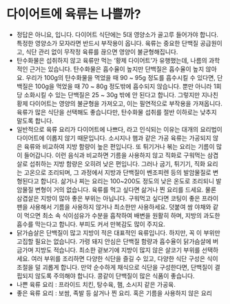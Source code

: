 # 다이어트에 육류는 나쁠까?

- 정답은 아니요, 입니다. 다이어트 식단에는 5대 영양소가 골고루 들어가야 합니다. 특정한 영양소가 모자라면 반드시 부작용이 옵니다. 육류는 중요한 단백질 공급원이고, 식단 관리 없이 무작정 육류를 끊으면 영양이 불균형해집니다.
- 탄수화물은 섭취하지 않고 육류만 먹는 ‘황제 다이어트’가 유행했는데, 나름의 과학적인 근거는 있습니다. 탄수화물은 흡수율이 높지만 단백질은 흡수율이 높지 않아요. 우리가 100g의 탄수화물을 먹었을 때 90 ~ 95g 정도를 흡수시킬 수 있다면, 단백질은 100g을 먹었을 때 70 ~ 80g 정도밖에 흡수되지 않습니다. 뿐만 아니라 1회당 소화시킬 수 있는 단백질은 25 ~ 30g 밖에 안 된다고 합니다. 그렇지만 지나친 황제 다이어트는 영양의 불균형을 가져오고, 이는 필연적으로 부작용을 가져옵니다. 육류가 많은 식단을 선택해도 좋습니다만, 탄수화물 섭취를 절반 이하로는 낮추지 말도록 합니다.
- 일반적으로 육류 요리가 다이어트에 나쁘다, 라고 인식되는 이유는 대개의 요리법이 다이어트에 이롭지 않기 때문입니다. 소시지나 햄과 같은 가공 육류는 가공되지 않은 육류와 비교하여 지방 함량이 높은 편입니다. 또 튀기거나 볶는 요리는 기름이 많이 들어갑니다. 이런 음식과 비교하면 기름을 사용하지 않고 직화로 구워먹는 삼겹살로 섭취하는 지방 함량은 오히려 낮은 편입니다. 그러나 굽기, 튀기기, 직화 요리는 고온으로 조리되며, 그 과정에서 지방과 단백질이 벤조피렌 등의 발암물질로 변형된다고 합니다. 삶거나 찌는 요리는 100~200도 정도의 낮은 온도로 조리되니 발암물질 변형이 거의 없습니다. 육류를 먹고 싶다면 삶거나 찐 요리를 드세요. 물론 삼겹살은 지방이 많아 좋은 부위는 아닙니다. 구워먹고 싶다면 코팅이 좋은 프라이팬을 사용해서 기름을 사용하지 않거나 최소한만 사용하세요. 덧붙여 쌈 야채와 같이 먹으면 최소 속 식이섬유가 수분을 흡착하여 배변을 원활히 하며, 지방의 과도한 흡수를 막는다고 합니다. 부피도 커서 만복감도 많이 주지요.
- 닭가슴살은 단백질이 많고 지방이 적은 대표적인 육류입니다. 하지만, 꼭 이 부위만 고집할 필요는 없습니다. 가령 돼지 안심은 단백질 함량과 흡수율이 닭가슴살에 버금가며 지방도 적습니다. 최소한 겉보기에 지방이 많지 않은 살코기 부위를 선택하세요. 여러 부위를 조리하면 다양한 식단을 즐길 수 있고, 다양한 식단 구성은 식이조절을 덜 괴롭게 합니다. 만약 순수하게 채식으로 식단을 구성한다면, 단백질이 결핍되지 않도록 주의해야 합니다. 콩같이 단백질이 많은 식품이 좋습니다.
- 나쁜 육류 요리 : 프라이드 치킨, 탕수육, 햄, 소시지 같은 가공육.
- 좋은 육류 요리 : 보쌈, 족발 등 삶거나 찐 요리. 혹은 기름을 사용하지 않은 요리
